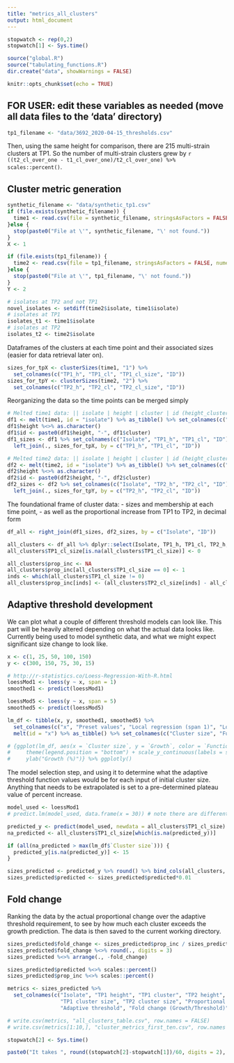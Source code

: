 ---
title: "metrics_all_clusters"
output: html_document
---

```{r setup, include=FALSE}
stopwatch <- rep(0,2)
stopwatch[1] <- Sys.time()

source("global.R")
source("tabulating_functions.R")
dir.create("data", showWarnings = FALSE)

knitr::opts_chunk$set(echo = TRUE)
```

## FOR USER: edit these variables as needed (move all data files to the 'data' directory)
```{r}
tp1_filename <- "data/3692_2020-04-15_thresholds.csv"
```

Then, using the same height for comparison, there are 215 multi-strain clusters at TP1.
So the number of multi-strain clusters grew by `r ((t2_cl_over_one - t1_cl_over_one)/t2_cl_over_one) %>% scales::percent()`.

## Cluster metric generation

```{r cluster_sizes_melt}
synthetic_filename <- "data/synthetic_tp1.csv"
if (file.exists(synthetic_filename)) {
  time1 <- read.csv(file = synthetic_filename, stringsAsFactors = FALSE, numerals = "no.loss") %>% as_tibble()
}else {
  stop(paste0("File at \'", synthetic_filename, "\' not found."))
}
X <- 1

if (file.exists(tp1_filename)) {
  time2 <- read.csv(file = tp1_filename, stringsAsFactors = FALSE, numerals = "no.loss") %>% as_tibble()
}else {
  stop(paste0("File at \'", tp1_filename, "\' not found."))
}
Y <- 2

# isolates at TP2 and not TP1
novel_isolates <- setdiff(time2$isolate, time1$isolate)
# isolates at TP1
isolates_t1 <- time1$isolate
# isolates at TP2
isolates_t2 <- time2$isolate
```

Dataframes of the clusters at each time point and their associated sizes (easier for data retrieval later on).

```{r}
sizes_for_tpX <- clusterSizes(time1, "1") %>% 
  set_colnames(c("TP1_h", "TP1_cl", "TP1_cl_size", "ID"))
sizes_for_tpY <- clusterSizes(time2, "2") %>% 
  set_colnames(c("TP2_h", "TP2_cl", "TP2_cl_size", "ID"))
```

Reorganizing the data so the time points can be merged simply

```{r}
# Melted time1 data: || isolate | height | cluster | id (height_cluster) ||
df1 <- melt(time1, id = "isolate") %>% as_tibble() %>% set_colnames(c("isolate", "height", "cluster"))
df1$height %<>% as.character()
df1$id <- paste0(df1$height, "-", df1$cluster)
df1_sizes <- df1 %>% set_colnames(c("Isolate", "TP1_h", "TP1_cl", "ID")) %>% 
  left_join(., sizes_for_tpX, by = c("TP1_h", "TP1_cl", "ID"))

# Melted time2 data: || isolate | height | cluster | id (height_cluster) ||
df2 <- melt(time2, id = "isolate") %>% as_tibble() %>% set_colnames(c("isolate", "height", "cluster"))
df2$height %<>% as.character()
df2$id <- paste0(df2$height, "-", df2$cluster)
df2_sizes <- df2 %>% set_colnames(c("Isolate", "TP2_h", "TP2_cl", "ID")) %>% 
  left_join(., sizes_for_tpY, by = c("TP2_h", "TP2_cl", "ID"))
```

The foundational frame of cluster data:
  - sizes and membership at each time point, 
  - as well as the proportional increase from TP1 to TP2, in decimal form
  
```{r}
df_all <- right_join(df1_sizes, df2_sizes, by = c("Isolate", "ID"))

all_clusters <- df_all %>% dplyr::select(Isolate, TP1_h, TP1_cl, TP2_h, TP2_cl, TP1_cl_size, TP2_cl_size)
all_clusters$TP1_cl_size[is.na(all_clusters$TP1_cl_size)] <- 0

all_clusters$prop_inc <- NA
all_clusters$prop_inc[all_clusters$TP1_cl_size == 0] <- 1
inds <- which(all_clusters$TP1_cl_size != 0)
all_clusters$prop_inc[inds] <- (all_clusters$TP2_cl_size[inds] - all_clusters$TP1_cl_size[inds]) / all_clusters$TP1_cl_size[inds]
```

## Adaptive threshold development

We can plot what a couple of different threshold models can look like. This part will be heavily altered depending on what the actual data looks like. Currently being used to model synthetic data, and what we might expect significant size change to look like. 

```{r}
x <- c(1, 25, 50, 100, 150)
y <- c(300, 150, 75, 30, 15)

# http://r-statistics.co/Loess-Regression-With-R.html
loessMod1 <- loess(y ~ x, span = 1)
smoothed1 <- predict(loessMod1)

loessMod5 <- loess(y ~ x, span = 5)
smoothed5 <- predict(loessMod5)

lm_df <- tibble(x, y, smoothed1, smoothed5) %>%
  set_colnames(c("x", "Preset values", "Local regression (span 1)", "Local regression (span 5)")) %>%
  melt(id = "x") %>% as_tibble() %>% set_colnames(c("Cluster size", "Function", "Growth"))

# {ggplot(lm_df, aes(x = `Cluster size`, y = `Growth`, color = `Function`)) + geom_point() + 
#     theme(legend.position = "bottom") + scale_y_continuous(labels = scales::percent) + 
#     ylab("Growth (%)")} %>% ggplotly()
```

The model selection step, and using it to determine what the adaptive threshold function values would be for each input of initial cluster size. Anything that needs to be extrapolated is set to a pre-determined plateau value of percent increase. 

```{r}
model_used <- loessMod1
# predict.lm(model_used, data.frame(x = 30)) # note there are different types of prediction methods

predicted_y <- predict(model_used, newdata = all_clusters$TP1_cl_size)
na_predicted <- all_clusters$TP1_cl_size[which(is.na(predicted_y))]

if (all(na_predicted > max(lm_df$`Cluster size`))) {
  predicted_y[is.na(predicted_y)] <- 15
}

sizes_predicted <- predicted_y %>% round() %>% bind_cols(all_clusters, predicted = .)
sizes_predicted$predicted <- sizes_predicted$predicted*0.01
```

## Fold change
Ranking the data by the actual proportional change over the adaptive threshold requirement, to see by how much each cluster exceeds the growth prediction. The data is then saved to the current working directory. 

```{r}
sizes_predicted$fold_change <- sizes_predicted$prop_inc / sizes_predicted$predicted
sizes_predicted$fold_change %<>% round(., digits = 3)
sizes_predicted %<>% arrange(., -fold_change)

sizes_predicted$predicted %<>% scales::percent()
sizes_predicted$prop_inc %<>% scales::percent()

metrics <- sizes_predicted %>% 
  set_colnames(c("Isolate", "TP1 height", "TP1 cluster", "TP2 height", "TP2 cluster", 
                 "TP1 cluster size", "TP2 cluster size", "Proportional growth", 
                 "Adaptive threshold", "Fold change (Growth/Threshold)"))

# write.csv(metrics, "all_clusters_table.csv", row.names = FALSE)
# write.csv(metrics[1:10,], "cluster_metrics_first_ten.csv", row.names = FALSE)

stopwatch[2] <- Sys.time()
```

```{r}
paste0("It takes ", round((stopwatch[2]-stopwatch[1])/60, digits = 2), " minutes to run.") %>% print()
```

